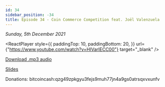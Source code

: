 ```yaml
---
id: 34
sidebar_position: -34
title: Episode 34 - Coin Commerce Competition feat. Joël Valenzuela
---
```



_Sunday, 5th December 2021_

<ReactPlayer
  style={{
    paddingTop: 10,
    paddingBottom: 20,
  }}
  url={"https://www.youtube.com/watch?v=HIVarIECC00"}
  target="_blank"
/>

[Download .mp3 audio](https://drive.google.com/file/d/1LwItUh4WZm0eURkpVXz305kiq9gGwsHy/view?usp=sharing)

[Slides](https://docs.google.com/presentation/d/1-axF7qPvkntV7tGCE4w5SMoB2rFSLx2oMfygPxCWUhc/edit?usp=sharing)

Donations: bitcoincash:qzg49zpkgyu3fejs9muh77jn4a9gs0atrsqxvxunfv
